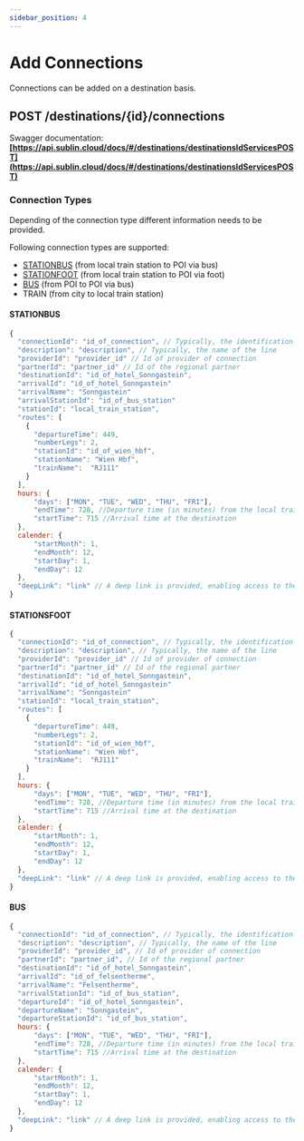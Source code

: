 ```yaml
---
sidebar_position: 4
---
```


# Add Connections

Connections can be added on a destination basis. 

## POST /destinations/{id}/connections
Swagger documentation: 
**[https://api.sublin.cloud/docs/#/destinations/destinationsIdServicesPOST](https://api.sublin.cloud/docs/#/destinations/destinationsIdServicesPOST)**

### Connection Types

Depending of the connection type different information needs to be provided.

Following connection types are supported:
  - [STATIONBUS](#STATIONBUS) (from local train station to POI via bus)
  - [STATIONFOOT](#STATIONFOOT)  (from local train station to POI via foot)
  - [BUS](#BUS) (from POI to POI via bus)
  - TRAIN (from city to local train station)

#### <a name="STATIONBUS" />STATIONBUS

```jsx title="STATIONBUS example to hotel 'Sonngastein'"
{
  "connectionId": "id_of_connection", // Typically, the identification (ID) of the primary mode of transportation is used
  "description": "description", // Typically, the name of the line
  "providerId": "provider_id" // Id of provider of connection
  "partnerId": "partner_id" // Id of the regional partner
  "destinationId": "id_of_hotel_Sonngastein",
  "arrivalId": "id_of_hotel_Sonngastein"
  "arrivalName": "Sonngastein"
  "arrivalStationId": "id_of_bus_station"
  "stationId": "local_train_station",
  "routes": [
    {
      "departureTime": 449,
      "numberLegs": 2,
      "stationId": "id_of_wien_hbf",
      "stationName": "Wien Hbf",
      "trainName":  "RJ111"
    }
  ],
  hours: {
      "days": ["MON", "TUE", "WED", "THU", "FRI"],
      "endTime": 728, //Departure time (in minutes) from the local train station
      "startTime": 715 //Arrival time at the destination
  },
  calender: {
      "startMonth": 1,
      "endMonth": 12,
      "startDay": 1,
      "endDay": 12
  },
  "deepLink": "link" // A deep link is provided, enabling access to the route through a specific app.
}
```

#### <a name="STATIONFOOT" />STATIONSFOOT

```jsx title="STATIONFOOT example to hotel 'Sonngastein'"
{
  "connectionId": "id_of_connection", // Typically, the identification (ID) of the primary mode of transportation is used
  "description": "description", // Typically, the name of the line
  "providerId": "provider_id" // Id of provider of connection
  "partnerId": "partner_id" // Id of the regional partner
  "destinationId": "id_of_hotel_Sonngastein",
  "arrivalId": "id_of_hotel_Sonngastein"
  "arrivalName": "Sonngastein"
  "stationId": "local_train_station",
  "routes": [
    {
      "departureTime": 449,
      "numberLegs": 2,
      "stationId": "id_of_wien_hbf",
      "stationName": "Wien Hbf",
      "trainName":  "RJ111"
    }
  ],
  hours: {
      "days": ["MON", "TUE", "WED", "THU", "FRI"],
      "endTime": 728, //Departure time (in minutes) from the local train station
      "startTime": 715 //Arrival time at the destination
  },
  calender: {
      "startMonth": 1,
      "endMonth": 12,
      "startDay": 1,
      "endDay": 12
  },
  "deepLink": "link" // A deep link is provided, enabling access to the route through a specific app.
}
```

#### <a name="BUS" />BUS

```jsx title="BUS example from hotel 'Sonngastein' to 'Felsentherme '"
{
  "connectionId": "id_of_connection", // Typically, the identification (ID) of the primary mode of transportation is used
  "description": "description", // Typically, the name of the line
  "providerId": "provider_id", // Id of provider of connection
  "partnerId": "partner_id", // Id of the regional partner
  "destinationId": "id_of_hotel_Sonngastein",
  "arrivalId": "id_of_felsentherme",
  "arrivalName": "Felsentherme",
  "arrivalStationId": "id_of_bus_station",
  "departureId": "id_of_hotel_Sonngastein",
  "departureName": "Sonngastein",
  "departureStationId": "id_of_bus_station",
  hours: {
      "days": ["MON", "TUE", "WED", "THU", "FRI"],
      "endTime": 728, //Departure time (in minutes) from the local train station
      "startTime": 715 //Arrival time at the destination
  },
  calender: {
      "startMonth": 1,
      "endMonth": 12,
      "startDay": 1,
      "endDay": 12
  },
  "deepLink": "link" // A deep link is provided, enabling access to the route through a specific app.
}
```


